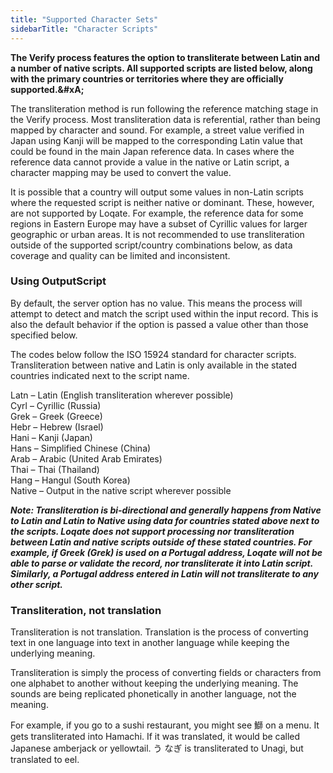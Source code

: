 ```yaml
---
title: "Supported Character Sets"
sidebarTitle: "Character Scripts"
---
```


**The Verify process features the option to transliterate between Latin and a number of native scripts. All supported scripts are listed below, along with the primary countries or territories where they are officially supported.\&#xA;**

The transliteration method is run following the reference matching stage in the Verify process. Most transliteration data is referential, rather than being mapped by character and sound. For example, a street value verified in Japan using Kanji will be mapped to the corresponding Latin value that could be found in the main Japan reference data. In cases where the reference data cannot provide a value in the native or Latin script, a character mapping may be used to convert the value.

It is possible that a country will output some values in non-Latin scripts where the requested script is neither native or dominant. These, however, are not supported by Loqate. For example, the reference data for some regions in Eastern Europe may have a subset of Cyrillic values for larger geographic or urban areas. It is not recommended to use transliteration outside of the supported script/country combinations below, as data coverage and quality can be limited and inconsistent.

### Using OutputScript

By default, the server option has no value. This means the process will attempt to detect and match the script used within the input record. This is also the default behavior if the option is passed a value other than those specified below.

The codes below follow the ISO 15924 standard for character scripts. Transliteration between native and Latin is only available in the stated countries indicated next to the script name.

Latn – Latin (English transliteration wherever possible)\
Cyrl – Cyrillic (Russia)\
Grek – Greek (Greece)\
Hebr – Hebrew (Israel)\
Hani – Kanji (Japan)\
Hans – Simplified Chinese (China)\
Arab – Arabic (United Arab Emirates)\
Thai – Thai (Thailand)\
Hang – Hangul (South Korea)\
Native – Output in the native script wherever possible

**_Note: Transliteration is bi-directional and generally happens from Native to Latin and Latin to Native using data for countries stated above next to the scripts. Loqate does not support processing nor transliteration between Latin and native scripts outside of these stated countries. For example, if Greek (Grek) is used on a Portugal address, Loqate will not be able to parse or validate the record, nor transliterate it into Latin script. Similarly, a Portugal address entered in Latin will not transliterate to any other script._**

### Transliteration, not translation

Transliteration is not translation. Translation is the process of converting text in one language into text in another language while keeping the underlying meaning.

Transliteration is simply the process of converting fields or characters from one alphabet to another without keeping the underlying meaning. The sounds are being replicated phonetically in another language, not the meaning.

For example, if you go to a sushi restaurant, you might see 鰤 on a menu. It gets transliterated into Hamachi. If it was translated, it would be called Japanese amberjack or yellowtail. う なぎ is transliterated to Unagi, but translated to eel.
